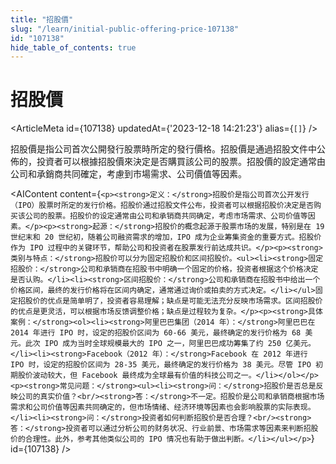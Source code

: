 ```yaml
---
title: "招股價"
slug: "/learn/initial-public-offering-price-107138"
id: "107138"
hide_table_of_contents: true
---
```



# 招股價

<ArticleMeta id={107138} updatedAt={'2023-12-18 14:21:23'} alias={`[]`} />
<div className='border-solid border-b border-t-0 my-4 border-[var(--ifm-color-gray-300)]' />

招股價是指公司首次公開發行股票時所定的發行價格。招股價是通過招股文件中公佈的，投資者可以根據招股價來決定是否購買該公司的股票。招股價的設定通常由公司和承銷商共同確定，考慮到市場需求、公司價值等因素。

<AIContent content={`<p><strong>定义：</strong>招股价是指公司首次公开发行（IPO）股票时所定的发行价格。招股价通过招股文件公布，投资者可以根据招股价决定是否购买该公司的股票。招股价的设定通常由公司和承销商共同确定，考虑市场需求、公司价值等因素。</p><p><strong>起源：</strong>招股价的概念起源于股票市场的发展，特别是在 19 世纪末和 20 世纪初，随着公司融资需求的增加，IPO 成为企业筹集资金的重要方式。招股价作为 IPO 过程中的关键环节，帮助公司和投资者在股票发行前达成共识。</p><p><strong>类别与特点：</strong>招股价可以分为固定招股价和区间招股价。<ul><li><strong>固定招股价：</strong>公司和承销商在招股书中明确一个固定的价格，投资者根据这个价格决定是否认购。</li><li><strong>区间招股价：</strong>公司和承销商在招股书中给出一个价格区间，最终的发行价格将在区间内确定，通常通过询价或拍卖的方式决定。</li></ul>固定招股价的优点是简单明了，投资者容易理解；缺点是可能无法充分反映市场需求。区间招股价的优点是更灵活，可以根据市场反馈调整价格；缺点是过程较为复杂。</p><p><strong>具体案例：</strong><ol><li><strong>阿里巴巴集团（2014 年）：</strong>阿里巴巴在 2014 年进行 IPO 时，设定的招股价区间为 60-66 美元，最终确定的发行价格为 68 美元。此次 IPO 成为当时全球规模最大的 IPO 之一，阿里巴巴成功筹集了约 250 亿美元。</li><li><strong>Facebook（2012 年）：</strong>Facebook 在 2012 年进行 IPO 时，设定的招股价区间为 28-35 美元，最终确定的发行价格为 38 美元。尽管 IPO 初期股价波动较大，但 Facebook 最终成为全球最有价值的科技公司之一。</li></ol></p><p><strong>常见问题：</strong><ul><li><strong>问：</strong>招股价是否总是反映公司的真实价值？<br/><strong>答：</strong>不一定。招股价是公司和承销商根据市场需求和公司价值等因素共同确定的，但市场情绪、经济环境等因素也会影响股票的实际表现。</li><li><strong>问：</strong>投资者如何判断招股价是否合理？<br/><strong>答：</strong>投资者可以通过分析公司的财务状况、行业前景、市场需求等因素来判断招股价的合理性。此外，参考其他类似公司的 IPO 情况也有助于做出判断。</li></ul></p>`} id={107138} />
